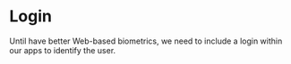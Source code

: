 

<Meta title="design system/organisms/login" />

# Login

Until have better Web-based biometrics, we need to include a login within our apps to identify the user. 

<Canvas>
  <Story name="login">
    <SubHeadline text="Simple Version" />
    <LoginStory
      isAnimated={false}
      hasImage={false}
      hasBackground={false}
      imageUrl={null}
    />
  </Story>
  <Story name="login with animations">
    <SubHeadline text="Animated Version" />
    <LoginStory
      isAnimated={true}
      hasImage={false}
      hasBackground={false}
      imageUrl={null}
    />
  </Story>
</Canvas>
